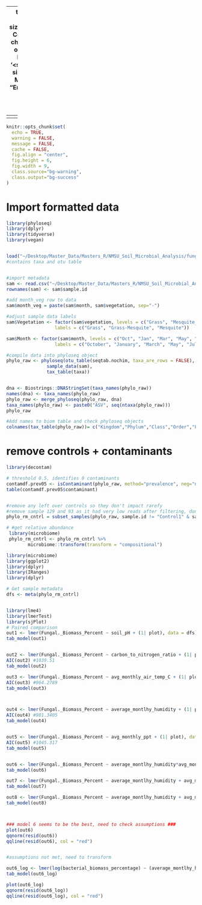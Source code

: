 
---
title: '<span style = ''font-size:14pt;''>**Microbial Communities in the changing vegetation of the Chihuahuan Desert 
**</span>'
subtitle: '<span style = ''font-size:12pt;''> Fungal Modeling
</span>'
author: "Emily Embury"
date: "`r Sys.Date()`"
output: html_document
---
<style type="text/css">
/* Whole document: */ 
body{
  font-size: 12pt;
}
/* Headers */
h1{
  font-size: 15pt;
}
</style>

---

```r
knitr::opts_chunk$set(
  echo = TRUE,              
  warning = FALSE,       
  message = FALSE,  
  cache = FALSE,        
  fig.align = "center", 
  fig.height = 6,
  fig.width = 9,
  class.source="bg-warning",
  class.output="bg-success"
)

```

# **Import formatted data**

```r

library(phyloseq)
library(dplyr)
library(tidyverse)
library(vegan)


load("~/Desktop/Master_Data/Masters_R/NMSU_Soil_Microbial_Analysis/fungi_dada2_data.RData") 
#contains taxa and otu table


#import metadata
sam <- read.csv("~/Desktop/Master_Data/Masters_R/NMSU_Soil_Microbial_Analysis/Fungi/fungi_oct_28_metadata.csv", header = TRUE) 
rownames(sam) <- sam$sample.id

#add month_veg row to data
sam$month_veg = paste(sam$month, sam$vegetation, sep="-")

#adjust sample data labels
sam$Vegetation <- factor(sam$vegetation, levels = c("Grass", "Mesquite_grass", "Mesquite"), 
                  labels = c("Grass", "Grass-Mesquite", "Mesquite")) 

sam$Month <- factor(sam$month, levels = c("Oct", "Jan", "Mar", "May", "Jul"), 
                  labels = c("October", "January", "March", "May", "July"))

#compile data into phyloseq object
phylo_raw <- phyloseq(otu_table(seqtab.nochim, taxa_are_rows = FALSE), 
               sample_data(sam), 
               tax_table(taxa))


dna <- Biostrings::DNAStringSet(taxa_names(phylo_raw))
names(dna) <- taxa_names(phylo_raw)
phylo_raw <- merge_phyloseq(phylo_raw, dna)
taxa_names(phylo_raw) <- paste0("ASV", seq(ntaxa(phylo_raw)))
phylo_raw

#Add names to biom table and check phyloseq objects
colnames(tax_table(phylo_raw))= c("Kingdom","Phylum","Class","Order","Family","Genus", "Species")
```

# **remove controls + contaminants**

```r
library(decontam)

# threshold 0.5, identifies 0 contaminants
contamdf.prev05 <- isContaminant(phylo_raw, method="prevalence", neg="neg", threshold=0.5)
table(contamdf.prev05$contaminant)


#remove any left over controls so they don't impact rarefy
#remove sample 129 and 93 as it had very low reads after filtering, don't want them to impact rarefy
phylo_rm_cntrl = subset_samples(phylo_raw, sample.id != "Control1" & sample.id != "ControlL2")

# #get relative abundance
 library(microbiome)
 phylo_rm_cntrl <- phylo_rm_cntrl %>% 
        microbiome::transform(transform = "compositional")
```
```r
library(microbiome)
library(ggplot2)
library(dplyr)
library(IRanges)
library(dplyr)

# Get sample metadata
dfs <- meta(phylo_rm_cntrl) 


library(lme4)
library(lmerTest)
library(sjPlot)
# Paired comparison
out1 <- lmer(Fungal._Biomass_Percent ~ soil_pH + (1| plot), data = dfs)
tab_model(out1)


out2 <- lmer(Fungal._Biomass_Percent ~ carbon_to_nitrogen_ratio + (1| plot), data = dfs)
AIC(out2) #1039.51
tab_model(out2)

out3 <- lmer(Fungal._Biomass_Percent ~ avg_monthly_air_temp_C + (1| plot), data = dfs)
AIC(out3) #964.2789
tab_model(out3)



out4 <- lmer(Fungal._Biomass_Percent ~ average_montlhy_humidity + (1| plot), data = dfs)
AIC(out4) #981.3405
tab_model(out4)


out5 <- lmer(Fungal._Biomass_Percent ~ avg_monthly_ppt + (1| plot), data = dfs)
AIC(out5) #1045.317
tab_model(out5)


out6 <- lmer(Fungal._Biomass_Percent ~ average_montlhy_humidity*avg_monthly_air_temp_C + (1| plot), data = dfs)
tab_model(out6)

out7 <- lmer(Fungal._Biomass_Percent ~ average_montlhy_humidity + avg_monthly_air_temp_C + soil_pH + (1| plot), data = dfs)
tab_model(out7)

out8 <- lmer(Fungal._Biomass_Percent ~ average_montlhy_humidity + avg_monthly_air_temp_C + soil_pH + carbon_to_nitrogen_ratio + (1| plot), data = dfs)
tab_model(out8)



### model 6 seems to be the best, need to check assumptions ###
plot(out6)
qqnorm(resid(out6))
qqline(resid(out6), col = "red") 


#assumptions not met, need to transform

out6_log <- lmer(log(bacterial_biomass_percentage) ~ (average_montlhy_humidity)* (avg_monthly_air_temp_C) + (1| plot), data = dfs)
tab_model(out6_log)

plot(out6_log)
qqnorm(resid(out6_log))
qqline(resid(out6_log), col = "red") 

```

